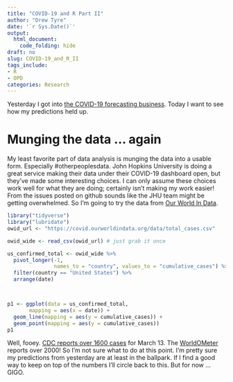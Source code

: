 ```yaml
---
title: "COVID-19 and R Part II"
author: "Drew Tyre"
date: '`r Sys.Date()`'
output: 
  html_document:
    code_folding: hide
draft: no
slug: COVID-19_and_R_II
tags_include:
- R
- OPD
categories: Research
---
```


Yesterday I got into [the COVID-19 forecasting business](/post/covid-19_in_R/). 
Today I want to see how my predictions held up. 

# Munging the data ... again

My least favorite part of data analysis is munging the data into a usable form. 
Especially #otherpeoplesdata. John Hopkins University is doing a great service
making their data under their COVID-19 dashboard open, but they've made some
interesting choices. I can only assume these choices work well for what they are
doing; certainly isn't making my work easier! From the issues posted on github
sounds like the JHU team might be getting overwhelmed. So I'm going to try
the data from [Our World In Data](https://ourworldindata.org/coronavirus-source-data).


```r
library("tidyverse")
library("lubridate")
owid_url <- "https://covid.ourworldindata.org/data/total_cases.csv"

owid_wide <- read_csv(owid_url) # just grab it once 

us_confirmed_total <- owid_wide %>% 
  pivot_longer(-1, 
               names_to = "country", values_to = "cumulative_cases") %>% 
  filter(country == "United States") %>% 
  arrange(date)  



p1 <- ggplot(data = us_confirmed_total,
       mapping = aes(x = date)) + 
  geom_line(mapping = aes(y = cumulative_cases)) + 
  geom_point(mapping = aes(y = cumulative_cases))  
p1
```

Well, fooey. [CDC reports over 1600 cases]() for March 13. The
[WorldOMeter](https://www.worldometers.info/coronavirus/country/us/) reports 
over 2000! So I'm not sure what to do at this point. I'm pretty sure my predictions
from yesterday are at least in the ballpark. If I find a good way to keep on 
top of the numbers I'll circle back to this. But for now ... GIGO. 


